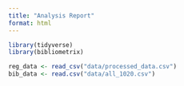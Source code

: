 ```yaml
---
title: "Analysis Report"
format: html
---
```



```r
library(tidyverse)
library(bibliometrix)

reg_data <- read_csv("data/processed_data.csv")
bib_data <- read.csv("data/all_1020.csv")
```